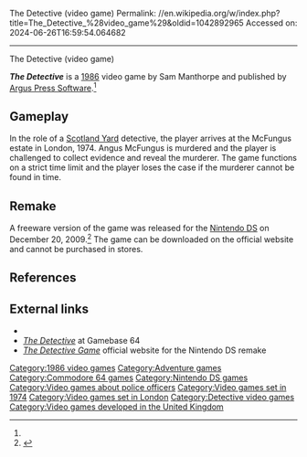 The Detective (video game)
Permalink: //en.wikipedia.org/w/index.php?title=The_Detective_%28video_game%29&oldid=1042892965
Accessed on: 2024-06-26T16:59:54.064682



------
The Detective (video game)
{{Infobox video game
|title = The Detective
|image = [[File:The Detective Game Cover.jpg|frameless|The Detective Game]]
|caption = Cover art
|developer = Sam Manthorpe
|publisher = [[Argus Press Software]]<ref name="gamefaqs"/>
|designer = 
|composer = Sam Manthorpe<ref name=giantlist/>
|released = '''Commodore 64:''' {{vgrelease|NA|1986<ref name=gamefaqs/>|EU|1986<ref name="gamefaqs"/>}}
|genre = [[Adventure game|Adventure]]<ref name="gamefaqs"/>
|modes = [[Single-player video game|Single-player]]
|platforms = [[Commodore 64]]
}}

'''''The Detective''''' is a [[1986 in video gaming|1986]] video game by Sam Manthorpe and published by [[Argus Press Software]].<ref name="giantlist"/>

== Gameplay ==
In the role of a [[Scotland Yard]] detective, the player arrives at the McFungus estate in London, 1974. Angus McFungus is murdered and the player is challenged to collect evidence and reveal the murderer. The game functions on a strict time limit and the player loses the case if the murderer cannot be found in time.

== Remake ==
A freeware version of the game was released for the [[Nintendo DS]] on December 20, 2009.<ref name="gamesetwatch">{{cite web |last1=Caoili |first1=Eric |title=Homebrew DS Remake For C64's The Detective Game |url=http://www.gamesetwatch.com/2009/12/homebrew_ds_remake_for_c64s_th.php |website=Game Set Watch |publisher=Think Services |accessdate=27 July 2020}}</ref> The game can be downloaded on the official website and cannot be purchased in stores.

== References ==
{{reflist|refs=
<ref name="giantlist">{{cite web|last1=Hague|first1=James|title=The Giant List of Classic Game Programmers|url=https://dadgum.com/giantlist/}}</ref>
<ref name="gamefaqs">[http://www.gamefaqs.com/c64/568356-the-detective-game/data ''The Detective Game''] release information at [[GameFAQs]]</ref>
}}

==External links==
*{{lemon64 game|id=680|name=The Detective}}
*[http://gb64.com/game.php?id=2140&d=18&h=0 ''The Detective''] at Gamebase 64
*[http://headsoft.com.au/index.php?category=tdg&page=download ''The Detective Game''] official website for the Nintendo DS remake

{{adventure-videogame-stub}}

{{DEFAULTSORT:Detective Game, The}}
[[Category:1986 video games]]
[[Category:Adventure games]]
[[Category:Commodore 64 games]]
[[Category:Nintendo DS games]]
[[Category:Video games about police officers]]
[[Category:Video games set in 1974]]
[[Category:Video games set in London]]
[[Category:Detective video games]]
[[Category:Video games developed in the United Kingdom]]